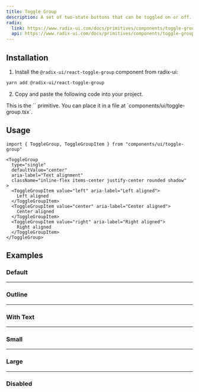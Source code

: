 ```yaml
---
title: Toggle Group
description: A set of two-state buttons that can be toggled on or off.
radix:
  link: https://www.radix-ui.com/docs/primitives/components/toggle-group
  api: https://www.radix-ui.com/docs/primitives/components/toggle-group#api-reference
---
```


<ComponentExample src="/components/examples/toggle-group/demo.tsx">
  <ToggleGroupDemo />
</ComponentExample>

## Installation

1. Install the `@radix-ui/react-toggle-group` component from radix-ui:

```bash
yarn add @radix-ui/react-toggle-group
```

2. Copy and paste the following code into your project.

<ComponentSource src="/components/ui/toggle-group.tsx" />

<Callout>
  This is the `<ToggleGroup />` primitive. You can place it in a file at
  `components/ui/toggle-group.tsx`.
</Callout>

## Usage

```tsx
import { ToggleGroup, ToggleGroupItem } from "components/ui/toggle-group"
```

```tsx
<ToggleGroup
  type="single"
  defaultValue="center"
  aria-label="Text alignment"
  className="inline-flex items-center justify-center rounded shadow"
>
  <ToggleGroupItem value="left" aria-label="Left aligned">
    Left aligned
  </ToggleGroupItem>
  <ToggleGroupItem value="center" aria-label="Center aligned">
    Center aligned
  </ToggleGroupItem>
  <ToggleGroupItem value="right" aria-label="Right aligned">
    Right aligned
  </ToggleGroupItem>
</ToggleGroup>
```

## Examples

### Default

<ComponentExample src="/components/examples/toggle-group/demo.tsx">
  <ToggleGroupDemo />
</ComponentExample>

---

### Outline

<ComponentExample src="/components/examples/toggle-group/outline.tsx">
  <ToggleGroupOutline />
</ComponentExample>

---

### With Text

<ComponentExample src="/components/examples/toggle-group/with-text.tsx">
  <ToggleGroupWithText />
</ComponentExample>

---

### Small

<ComponentExample src="/components/examples/toggle-group/SM.tsx">
  <ToggleGroupSm />
</ComponentExample>

---

### Large

<ComponentExample src="/components/examples/toggle-group/LG.tsx">
  <ToggleGroupLg />
</ComponentExample>

---

### Disabled

<ComponentExample src="/components/examples/toggle-group/disabled.tsx">
  <ToggleGroupDisabled />
</ComponentExample>
